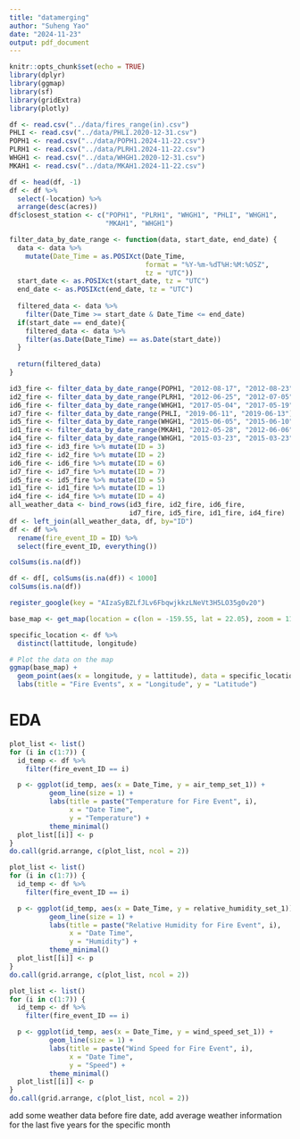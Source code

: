 ```yaml
---
title: "datamerging"
author: "Suheng Yao"
date: "2024-11-23"
output: pdf_document
---
```


```r
knitr::opts_chunk$set(echo = TRUE)
library(dplyr)
library(ggmap)
library(sf)
library(gridExtra)
library(plotly)
```

```r
df <- read.csv("../data/fires_range(in).csv")
PHLI <- read.csv("../data/PHLI.2020-12-31.csv")
POPH1 <- read.csv("../data/POPH1.2024-11-22.csv")
PLRH1 <- read.csv("../data/PLRH1.2024-11-22.csv")
WHGH1 <- read.csv("../data/WHGH1.2020-12-31.csv")
MKAH1 <- read.csv("../data/MKAH1.2024-11-22.csv")
```

```r
df <- head(df, -1)
df <- df %>%
  select(-location) %>%
  arrange(desc(acres))
df$closest_station <- c("POPH1", "PLRH1", "WHGH1", "PHLI", "WHGH1", 
                        "MKAH1", "WHGH1")
```
```r
filter_data_by_date_range <- function(data, start_date, end_date) {
  data <- data %>%
    mutate(Date_Time = as.POSIXct(Date_Time, 
                                  format = "%Y-%m-%dT%H:%M:%OSZ", 
                                  tz = "UTC"))
  start_date <- as.POSIXct(start_date, tz = "UTC")
  end_date <- as.POSIXct(end_date, tz = "UTC")
  
  filtered_data <- data %>%
    filter(Date_Time >= start_date & Date_Time <= end_date)
  if(start_date == end_date){
    filtered_data <- data %>%
    filter(as.Date(Date_Time) == as.Date(start_date))
  }
  
  return(filtered_data)
}

id3_fire <- filter_data_by_date_range(POPH1, "2012-08-17", "2012-08-23")
id2_fire <- filter_data_by_date_range(PLRH1, "2012-06-25", "2012-07-05")
id6_fire <- filter_data_by_date_range(WHGH1, "2017-05-04", "2017-05-19")
id7_fire <- filter_data_by_date_range(PHLI, "2019-06-11", "2019-06-13")
id5_fire <- filter_data_by_date_range(WHGH1, "2015-06-05", "2015-06-10")
id1_fire <- filter_data_by_date_range(MKAH1, "2012-05-28", "2012-06-06")
id4_fire <- filter_data_by_date_range(WHGH1, "2015-03-23", "2015-03-23")
id3_fire <- id3_fire %>% mutate(ID = 3)
id2_fire <- id2_fire %>% mutate(ID = 2)
id6_fire <- id6_fire %>% mutate(ID = 6)
id7_fire <- id7_fire %>% mutate(ID = 7)
id5_fire <- id5_fire %>% mutate(ID = 5)
id1_fire <- id1_fire %>% mutate(ID = 1)
id4_fire <- id4_fire %>% mutate(ID = 4)
all_weather_data <- bind_rows(id3_fire, id2_fire, id6_fire, 
                              id7_fire, id5_fire, id1_fire, id4_fire)
df <- left_join(all_weather_data, df, by="ID")
df <- df %>%
  rename(fire_event_ID = ID) %>%
  select(fire_event_ID, everything())
```
```r
colSums(is.na(df))
```
```r
df <- df[, colSums(is.na(df)) < 1000]
colSums(is.na(df))
```
```r
register_google(key = "AIzaSyBZLfJLv6FbqwjkkzLNeVt3H5LO35g0v20")

base_map <- get_map(location = c(lon = -159.55, lat = 22.05), zoom = 11, maptype = "terrain")

specific_location <- df %>%
  distinct(lattitude, longitude)

# Plot the data on the map
ggmap(base_map) +
  geom_point(aes(x = longitude, y = lattitude), data = specific_location, color = "red", size = 3) +
  labs(title = "Fire Events", x = "Longitude", y = "Latitude")
```

# EDA
```r
plot_list <- list()
for (i in c(1:7)) {
  id_temp <- df %>%
    filter(fire_event_ID == i)

  p <- ggplot(id_temp, aes(x = Date_Time, y = air_temp_set_1)) +
          geom_line(size = 1) +
          labs(title = paste("Temperature for Fire Event", i),
               x = "Date Time",
               y = "Temperature") +
          theme_minimal()
  plot_list[[i]] <- p
}
do.call(grid.arrange, c(plot_list, ncol = 2))
```
```r
plot_list <- list()
for (i in c(1:7)) {
  id_temp <- df %>%
    filter(fire_event_ID == i)

  p <- ggplot(id_temp, aes(x = Date_Time, y = relative_humidity_set_1)) +
          geom_line(size = 1) +
          labs(title = paste("Relative Humidity for Fire Event", i),
               x = "Date Time",
               y = "Humidity") +
          theme_minimal()
  plot_list[[i]] <- p
}
do.call(grid.arrange, c(plot_list, ncol = 2))
```
```r
plot_list <- list()
for (i in c(1:7)) {
  id_temp <- df %>%
    filter(fire_event_ID == i)

  p <- ggplot(id_temp, aes(x = Date_Time, y = wind_speed_set_1)) +
          geom_line(size = 1) +
          labs(title = paste("Wind Speed for Fire Event", i),
               x = "Date Time",
               y = "Speed") +
          theme_minimal()
  plot_list[[i]] <- p
}
do.call(grid.arrange, c(plot_list, ncol = 2))
```
add some weather data before fire date, add average weather information for the last five years for the specific month
